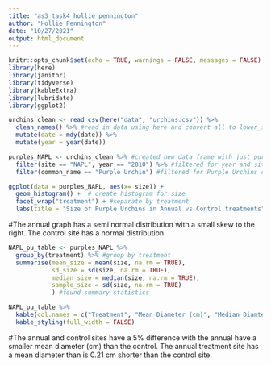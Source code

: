 ```yaml
---
title: "as3_task4_hollie_pennington"
author: "Hollie Pennington"
date: "10/27/2021"
output: html_document
---
```


```r
knitr::opts_chunk$set(echo = TRUE, warnings = FALSE, messages = FALSE)
library(here)
library(janitor)
library(tidyverse)
library(kableExtra)
library(lubridate)
library(ggplot2)
```

```r
urchins_clean <- read_csv(here("data", "urchins.csv")) %>% 
  clean_names() %>% #read in data using here and convert all to lower_snake_case using janitor
  mutate(date = mdy(date)) %>% 
  mutate(year = year(date)) 
```

```r
purples_NAPL <- urchins_clean %>% #created new data frame with just purple from NAPL
  filter(site == "NAPL", year == "2010") %>% #filtered for year and site 
  filter(common_name == "Purple Urchin") #filtered for Purple Urchins only 
```

```r
ggplot(data = purples_NAPL, aes(x= size)) + 
  geom_histogram() +  # create histogram for size
  facet_wrap("treatment") + #separate by treatment
  labs(title = "Size of Purple Urchins in Annual vs Control treatments", x = "Size (cm)", y = "Number of Urchins", caption = "Table 1: Compares the size in diamter between annual and control treatment sites. \n  The annual treatment site has a higher nunber of urchins with the diamter is 3 cm. \n The control treatment site has a higher number of urchins with diameter of 4cm.") #correct labels 
```

#The annual graph has a semi normal distribution with a small skew to the right. The control site has a normal distribution.  

```r
NAPL_pu_table <- purples_NAPL %>% 
  group_by(treatment) %>% #group by treatment
  summarise(mean_size = mean(size, na.rm = TRUE), 
            sd_size = sd(size, na.rm = TRUE),
            median_size = median(size, na.rm = TRUE),
            sample_size = sd(size, na.rm = TRUE)
            ) #found summary statistics

NAPL_pu_table %>% 
  kable(col.names = c("Treatment", "Mean Diameter (cm)", "Median Diamter (cm)", "Standard Deviation (cm)", "Sample Size"), caption = "<b> Table 1: </b> This table shows the treament is mean diameter (cm), standard deviation (cm), and sample size for different treatment sites.") %>% 
  kable_styling(full_width = FALSE)
```

#The annual and control sites have a 5% difference with the annual have a smaller mean diameter (cm) than the control. The annual treatment site has a mean diameter than is 0.21 cm shorter than the control site.  